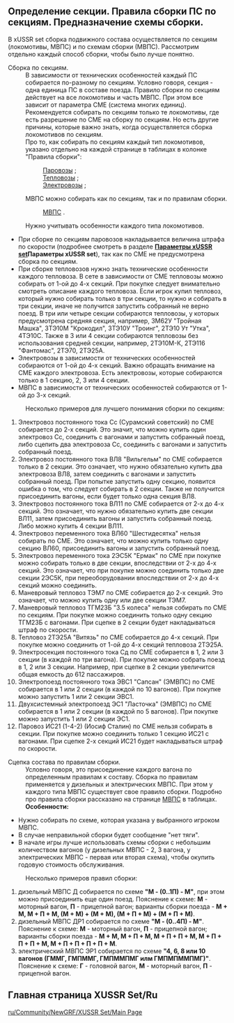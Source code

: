 ==Определение секции. Правила сборки ПС по секциям. Предназначение схемы сборки.==
В xUSSR set сборка подвижного состава осуществляется по секциям (локомотивы, МВПС) и по схемам сборки (МВПС).
Рассмотрим отдельно каждый способ сборки, чтобы было лучше понятно.
;Сборка по секциям.
:В зависимости от технических особенностей каждый ПС собирается по-разному по секциям. Условно говоря, секция - одна единица ПС в составе поезда. Правило сборки по секциям действует на все локомотивы и часть МВПС. При этом все зависит от параметра СМЕ (система многих единиц). Рекомендуется собирать по секциям только те локомотивы, где есть разрешение по СМЕ на сборку по секциям. Но есть другие причины, которые важно знать, когда осуществляется сборка локомотивов по секциям.
: Про то, как собирать по секциям каждый тип локомотивов, указано отдельно на каждой странице в таблицах в колонке "Правила сборки": 
::[https://wiki.openttd.org/XUSSR_Set/Steam/Ru Паровозы] ; 
::[https://wiki.openttd.org/XUSSR_Set/diesel_locomotive/Ru Тепловозы] ; 
::[https://wiki.openttd.org/XUSSR_Set/Electric_locomotive/Ru Электровозы] ;  
:МВПС можно собирать как по секциям, так и по правилам сборки.
::[https://wiki.openttd.org/XUSSR_Set/DMU_EMU/Ru МВПС] . 
:Нужно учитывать особенности каждого типа локомотивов.
*При сборке по секциям паровозов накладывается величина штрафа по скорости (подробнее смотреть в разделе [https://wiki.openttd.org/XUSSR_Set/The_parameters_of_the_xUSSR_set./RU '''Параметры xUSSR set''']'''Параметры xUSSR set'''), так как по СМЕ не предусмотрена сборка по секциям.
*При сборке тепловозов нужно знать технические особенности каждого тепловоза. В сете в зависимости от СМЕ тепловозы можно собирать от 1-ой до 4-х секций. При покупке следует внимательно смотреть описание каждого тепловоза. Если игрок купил тепловоз, который нужно собирать только в три секции, то нужно и собирать в три секции, иначе не получится запустить собранный не верно поезд. В три или четыре секции собираются тепловозы, у которых предусмотрена средняя секция, например, 3М62У "Тройная Машка", 3ТЭ10М "Крокодил", 3ТЭ10У "Троинг", 2ТЭ10 Ут "Утка", 4ТЭ10С. Также в 3 или 4 секции собираются тепловозы без использования средней секции, например, 2ТЭ10М-К, 2ТЭ116 "Фантомас", 2ТЭ70, 2ТЭ25А.
*Электровозы в зависимости от технических особенностей собираются от 1-ой до 4-х секций. Важно обращать внимание на СМЕ каждого электровоза. Есть электровозы, которые собираются только в 1 секцию,  2, 3 или 4 секции.
*МВПС в зависимости от технических особенностей собираются от 1-ой до 3-х секций.
:Несколько примеров для лучшего понимания сборки по секциям: 
#Электровоз постоянного тока Сс (Сурамский советский) по СМЕ собирается до 2-х секций. Это значит, что можно купить один электровоз Сс, соединить с вагонами и запустить собранный поезд, либо сцепить два электровоза Сс, соединить с вагонами и запустить собранный поезд. 
#Электровоз постоянного тока ВЛ8 "Вильгельм" по СМЕ собирается только в 2 секции. Это означает, что нужно обязательно купить два электровоза ВЛ8, затем соединить с вагонами и запустить собранный поезд. При попытке запустить одну секцию, появится ошибка о том, что следует собирать в 2 секции. Также не получится присоединить вагоны, если будет только одна секция ВЛ8.
#Электровоз постоянного тока ВЛ11 по СМЕ собирается от 2-х до 4-х секций. Это означает, что нужно обязательно купить две секции ВЛ11, затем присоединить вагоны и запустить собранный поезд. Либо можно купить 4 секции ВЛ11.
#Электровоз переменного тока ВЛ60 "Шестидесятка" нельзя собирать по СМЕ. Это означает, что можно купить только одну секцию ВЛ60, присоединить вагоны и запустить собранный поезд.
#Электровоз переменного тока 2ЭС5К "Ермак" по СМЕ при покупке можно собирать только в две секции, впоследствии от 2-х до 4-х секций. Это означает, что при покупке можно соединить только две секции 2ЭС5К, при переоборудовании впоследствии от 2-х до 4-х секций можно соединить.
#Маневровый тепловоз ТЭМ7 по СМЕ собирается до 2-х секций. Это означает, что можно купить одну или две секции ТЭМ7.
#Маневровый тепловоз ТГМ23Б "3.5 колеса" нельзя собирать по СМЕ по секциям. При покупке можно соединить только одну секцию ТГМ23Б с вагонами. При сцепке в 2 секции будет накладываться штраф по скорости.
#Тепловоз 2ТЭ25А "Витязь" по СМЕ собирается до 4-х секций. При покупке можно соединить от 1-ой до 4-х секций тепловоза 2ТЭ25А.
#Электросекция постоянного тока Сд по СМЕ собирается в 1, 2 или 3 секции (в каждой по три вагона). При покупке можно собрать поезд в 1, 2 или 3 секции. Например, при сцепке в 2 секции увеличится общая емкость до 612 пассажиров.
#Электропоезд постоянного тока ЭВС1 "Сапсан" (ЭМВПС) по СМЕ собирается в 1 или 2 секции (в каждой по 10 вагонов). При покупке можно запустить 1 или 2 секции ЭВС1.
#Двухсистемный электропоезд ЭС1 "Ласточка" (ЭМВПС) по СМЕ собирается в 1 или 2 секции (в каждой по 5 вагонов). При покупке можно запустить 1 или 2 секции ЭС1.
#Паровоз ИС21 (1-4-2) (Иосиф Сталин) по СМЕ нельзя собирать в секции. При покупке можно соединить только 1 секцию ИС21 с вагонами. При сцепке 2-х секций ИС21 будет накладываться штраф по скорости.

;Сцепка состава по правилам сборки.
:Условно говоря, это присоединение каждого вагона по определенным правилам к составу. Сборка по правилам применяется у дизельных и электрических МВПС. При этом у каждого типа МВПС существует свое правило сборки. Подробно про правила сборки рассказано на странице [https://wiki.openttd.org/XUSSR_Set/DMU_EMU/Ru МВПС] в таблицах.
:'''Особенности:'''
*Нужно собирать по схеме, которая указана у выбранного игроком МВПС.
*В случае неправильной сборки будет сообщение "нет тяги".
*В начале игры лучше использовать схемы сборки с небольшим количеством вагонов (у дизельных МВПС - 2, 3 вагона, у электрических МВПС - первая или вторая схема), чтобы окупить годовую стоимость обслуживания.
:Несколько примеров правил сборки:
#дизельный МВПС Д собирается по схеме '''"М - (0..1П) - М"''', при этом можно присоединить еще один поезд. Пояснение к схеме: '''М''' - моторный вагон, '''П''' - прицепной вагон; варианты сборки поезда - '''М + М, М + П + М, (М + М) + (М + М), (М + П + М) + (М + П + М)'''.
#дизельный МВПС ДР1 собирается по схеме '''"М - (0..4П) - М"'''. Пояснение к схеме: '''М''' - моторный вагон, '''П''' - прицепной вагон; варианты сборки поезда - '''М + М, М + П + М, М + П + П + М, М + П + П + П + М, М + П + П + П + П + М'''.
#электрический МВПС ЭР1 собирается по схеме '''"4, 6, 8 или 10 вагонов (ГММГ, ГМПММГ, ГМПММПМГ илм ГМПМПММПМГ)"'''. Пояснение к схеме: '''Г''' - головной вагон, '''М''' - моторный вагон, '''П''' - прицепной вагон.

==Главная страница XUSSR Set/Ru==
[[ru/Community/NewGRF/XUSSR Set/Main Page]]